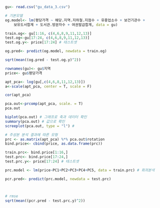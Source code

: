 ```r
gu<- read.csv("gu_data_3.csv")

# 기본모델
og.model<- lm(평당가격 ~ 해당.지역.지하철.지점수 + 유흥업소수 + 보건기관수 + 
    보유도서합계 + 도서관.방문자수 + 여권발급합계, data = gu)

train.og<- gu[1:16, c(4,6,8,9,11,12,13)]
test.og<-gu[17:24, c(4,6,8,9,11,12,13)]
test.og.y<- price[17:24] # 테스트셋

og.pred<- predict(og.model, newdata = train.og)

sqrt(mean((og.pred - test.og.y)^2))

```

```r
rownames(gu)<- gu$지역
price<- gu$평당가격

apt_pca<- log(gu[,c(4,6,8,11,12,13)])
a<-scale(apt_pca, center = T, scale = F)

cor(apt_pca)

pca.out<-prcomp(apt_pca, scale. = T)
pca.out

biplot(pca.out) # 그래프로 축과 데이터 확인
summary(pca.out) # 값으로 확인
screeplot(pca.out, type = "l") # 
```


```r
# 주성분 분석 결과에 따른 모형
prc <- as.matrix(apt_pca) %*% pca.out$rotation
bind.price<- cbind(price, as.data.frame(prc))

train.prc<- bind.price[1:16,]
test.prc<- bind.price[17:24,]
test.prc.y<- price[17:24] # 테스트셋

prc.model <- lm(price~PC1+PC2+PC3+PC4+PC5, data = train.prc) # 회귀분석

pcr.pred<- predict(prc.model, newdata = test.prc)



# rmse
sqrt(mean((pcr.pred - test.prc.y)^2))
```


